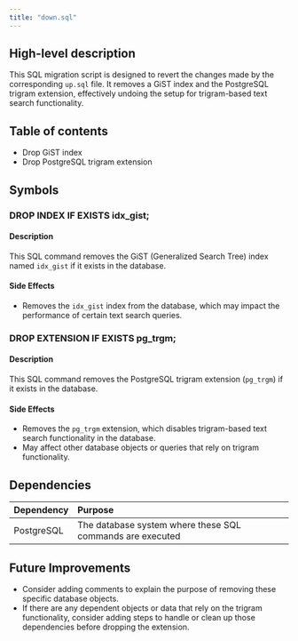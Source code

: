 ```yaml
---
title: "down.sql"
---
```


## High-level description
This SQL migration script is designed to revert the changes made by the corresponding `up.sql` file. It removes a GiST index and the PostgreSQL trigram extension, effectively undoing the setup for trigram-based text search functionality.

## Table of contents
- Drop GiST index
- Drop PostgreSQL trigram extension

## Symbols

### DROP INDEX IF EXISTS idx_gist;
#### Description
This SQL command removes the GiST (Generalized Search Tree) index named `idx_gist` if it exists in the database.

#### Side Effects
- Removes the `idx_gist` index from the database, which may impact the performance of certain text search queries.

### DROP EXTENSION IF EXISTS pg_trgm;
#### Description
This SQL command removes the PostgreSQL trigram extension (`pg_trgm`) if it exists in the database.

#### Side Effects
- Removes the `pg_trgm` extension, which disables trigram-based text search functionality in the database.
- May affect other database objects or queries that rely on trigram functionality.

## Dependencies
| Dependency | Purpose |
|:-----------|:--------|
| PostgreSQL | The database system where these SQL commands are executed |

## Future Improvements
- Consider adding comments to explain the purpose of removing these specific database objects.
- If there are any dependent objects or data that rely on the trigram functionality, consider adding steps to handle or clean up those dependencies before dropping the extension.